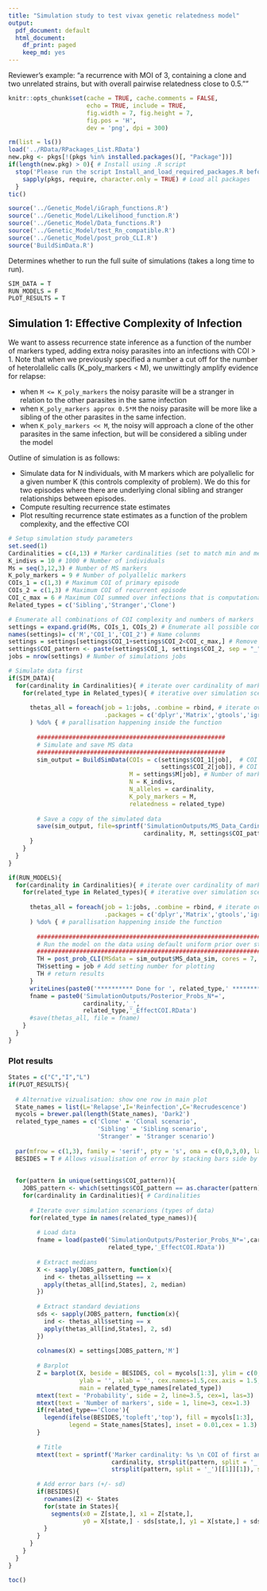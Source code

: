 ```yaml
---
title: "Simulation study to test vivax genetic relatedness model"
output:
  pdf_document: default
  html_document:
    df_print: paged
    keep_md: yes
---
```


Reviewer's example: "a recurrence with MOI of 3, containing a clone and two unrelated strains, but with overall pairwise relatedness close to 0.5.""

```r
knitr::opts_chunk$set(cache = TRUE, cache.comments = FALSE, 
                      echo = TRUE, include = TRUE, 
                      fig.width = 7, fig.height = 7,
                      fig.pos = 'H', 
                      dev = 'png', dpi = 300)

rm(list = ls())
load('../RData/RPackages_List.RData')
new.pkg <- pkgs[!(pkgs %in% installed.packages()[, "Package"])]
if(length(new.pkg) > 0){ # Install using .R script
  stop('Please run the script Install_and_load_required_packages.R before returning to this script. Thanks.')}else{
    sapply(pkgs, require, character.only = TRUE) # Load all packages
  }
tic()
```

```r
source('../Genetic_Model/iGraph_functions.R')
source('../Genetic_Model/Likelihood_function.R')
source('../Genetic_Model/Data_functions.R')
source('../Genetic_Model/test_Rn_compatible.R')
source('../Genetic_Model/post_prob_CLI.R')
source('BuildSimData.R')
```


Determines whether to run the full suite of simulations (takes a long time to run).
```r
SIM_DATA = T 
RUN_MODELS = F
PLOT_RESULTS = T
```

## Simulation 1: Effective Complexity of Infection

We want to assess recurrence state inference as a function of the number of markers typed, adding extra noisy parasites into an infections with COI > 1. Note that when we previously specified a number a cut off for the number of heterolallelic calls (K_poly_markers < M), we unwittingly amplify evidence for relapse: 

* when `M <= K_poly_markers` the noisy parasite will be a stranger in relation to the other parasites in the same infection 
* when `K_poly_markers approx 0.5*M` the noisy parasite will be more like a sibling of the other parasites in the same infection. 
* when `K_poly_markers << M`, the noisy will approach a clone of the other parasites in the same infection, but will be considered a sibling under the model

Outline of simulation is as follows:

* Simulate data for N individuals, with M markers which are polyallelic for a given number K (this controls complexity of problem). We do this for two episodes where there are underlying clonal sibling and stranger relationships between episodes.
* Compute resulting recurrence state estimates
* Plot resulting recurrence state estimates as a function of the problem complexity, and the effective COI

```r
# Setup simulation study parameters
set.seed(1)
Cardinalities = c(4,13) # Marker cardinalities (set to match min and mean of our panel)
K_indivs = 10 # 1000 # Number of individuals
Ms = seq(3,12,3) # Number of MS markers
K_poly_markers = 9 # Number of polyallelic markers 
COIs_1 = c(1,3) # Maximum COI of primary episode 
COIs_2 = c(1,3) # Maximum COI of recurrent episode
COI_c_max = 6 # Maximum COI summed over infections that is computationally feasible
Related_types = c('Sibling','Stranger','Clone')

# Enumerate all combinations of COI complexity and numbers of markers
settings = expand.grid(Ms, COIs_1, COIs_2) # Enumerate all possible combinations of COIs and markers 
names(settings)= c('M','COI_1','COI_2') # Name colunms 
settings = settings[settings$COI_1+settings$COI_2<COI_c_max,] # Remove any with cumulative COI greater than that feasible
settings$COI_pattern <- paste(settings$COI_1, settings$COI_2, sep = "_") # Store the COIs as a patter
jobs = nrow(settings) # Number of simulations jobs
```

```r
# Simulate data first
if(SIM_DATA){
  for(cardinality in Cardinalities){ # iterate over cardinality of markers
    for(related_type in Related_types){ # iterative over simulation scenario 
      
      thetas_all = foreach(job = 1:jobs, .combine = rbind, # iterate over jobs parameter settings
                           .packages = c('dplyr','Matrix','gtools','igraph','matrixStats','doParallel')
      ) %do% { # parallisation happening inside the function
        
        #####################################################
        # Simulate and save MS data
        #####################################################
        sim_output = BuildSimData(COIs = c(settings$COI_1[job],  # COI from settings
                                           settings$COI_2[job]), # COI from settings
                                  M = settings$M[job], # Number of markers from settings 
                                  N = K_indivs,
                                  N_alleles = cardinality, 
                                  K_poly_markers = M, 
                                  relatedness = related_type)
        
        # Save a copy of the simulated data
        save(sim_output, file=sprintf('SimulationOutputs/MS_Data_Cardinality%s_M%s_COIs%s_%s.RData', 
                                      cardinality, M, settings$COI_pattern[job], related_type))
      }
    }
  }
}
```


```r
if(RUN_MODELS){
  for(cardinality in Cardinalities){ # iterate over cardinality of markers
    for(related_type in Related_types){ # iterative over simulation scenario 
      
      thetas_all = foreach(job = 1:jobs, .combine = rbind, # iterate over jobs parameter settings
                           .packages = c('dplyr','Matrix','gtools','igraph','matrixStats','doParallel')
      ) %do% { # parallisation happening inside the function
        
        ######################################################################
        # Run the model on the data using default uniform prior over states
        ######################################################################
        TH = post_prob_CLI(MSdata = sim_output$MS_data_sim, cores = 7, Fs = sim_output$FS, verbose = F)
        TH$setting = job # Add setting number for plotting
        TH # return results
      }
      writeLines(paste0('********** Done for ', related_type,' **********'))
      fname = paste0('SimulationOutputs/Posterior_Probs_N*=',
                     cardinality,'_',
                     related_type,'_EffectCOI.RData')
      #save(thetas_all, file = fname)
    }
  }
}
```



### Plot results

```r
States = c("C","I","L")
if(PLOT_RESULTS){
  
  # Alternative vizualisation: show one row in main plot
  State_names = list(L='Relapse',I='Reinfection',C='Recrudescence')
  mycols = brewer.pal(length(State_names), 'Dark2')
  related_type_names = c('Clone' = 'Clonal scenario', 
                         'Sibling' = 'Sibling scenario',
                         'Stranger' = 'Stranger scenario')
  
  par(mfrow = c(1,3), family = 'serif', pty = 's', oma = c(0,0,3,0), las =1, mar=c(4,5,4,1))
  BESIDES = T # Allows visualisation of error by stacking bars side by side
  
  
  for(pattern in unique(settings$COI_pattern)){
    JOBS_pattern <- which(settings$COI_pattern == as.character(pattern))
    for(cardinality in Cardinalities){ # Cardinalities
      
      # Iterate over simulation scenarions (types of data)
      for(related_type in names(related_type_names)){
        
        # Load data 
        fname = load(paste0('SimulationOutputs/Posterior_Probs_N*=',cardinality,'_',
                            related_type,'_EffectCOI.RData'))
        
        # Extract medians
        X <- sapply(JOBS_pattern, function(x){
          ind <- thetas_all$setting == x
          apply(thetas_all[ind,States], 2, median)
        })
        
        # Extract standard deviations
        sds <- sapply(JOBS_pattern, function(x){
          ind <- thetas_all$setting == x
          apply(thetas_all[ind,States], 2, sd)
        })
        
        colnames(X) = settings[JOBS_pattern,'M']
        
        # Barplot
        Z = barplot(X, beside = BESIDES, col = mycols[1:3], ylim = c(0,1), 
                    ylab = '', xlab = '', cex.names=1.5,cex.axis = 1.5,
                    main = related_type_names[related_type])
        mtext(text = 'Probability', side = 2, line=3.5, cex=1, las=3)
        mtext(text = 'Number of markers', side = 1, line=3, cex=1.3)
        if(related_type=='Clone'){
          legend(ifelse(BESIDES,'topleft','top'), fill = mycols[1:3], 
                 legend = State_names[States], inset = 0.01,cex = 1.3)
        }
        
        # Title
        mtext(text = sprintf('Marker cardinality: %s \n COI of first and second infection: %s and %s, respectively', 
                             cardinality, strsplit(pattern, split = '_')[[1]][1], 
                             strsplit(pattern, split = '_')[[1]][1]), side = 3, outer = T)
        
        # Add error bars (+/- sd)
        if(BESIDES){
          rownames(Z) <- States
          for(state in States){
            segments(x0 = Z[state,], x1 = Z[state,], 
                     y0 = X[state,] - sds[state,], y1 = X[state,] + sds[state,])
          }
        }
      }
    }
  }
}

toc()
```

